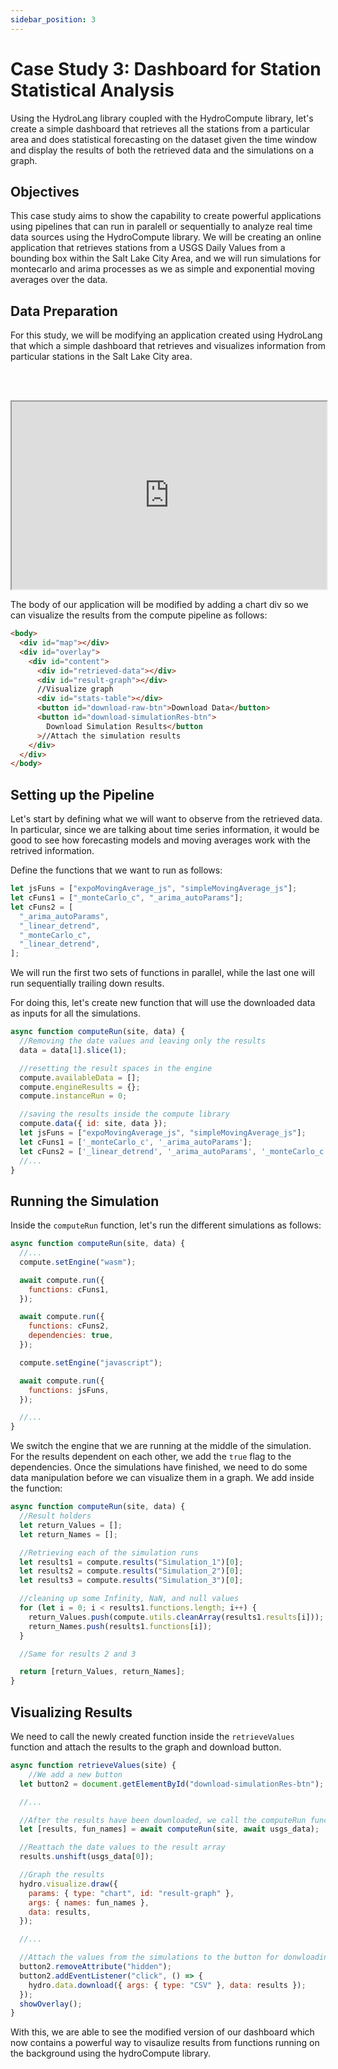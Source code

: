 ```yaml
---
sidebar_position: 3
---
```


# Case Study 3: Dashboard for Station Statistical Analysis

Using the HydroLang library coupled with the HydroCompute library, let's create a simple dashboard that retrieves all the stations from a particular area and does statistical forecasting on the dataset given the time window and display the results of both the retrieved data and the simulations on a graph.

## Objectives

This case study aims to show the capability to create powerful applications using pipelines that can run in paralell or sequentially to analyze real time data sources using the HydroCompute library. We will be creating an online application that retrieves stations from a USGS Daily Values from a bounding box within the Salt Lake City Area, and we will run simulations for montecarlo and arima processes as we as simple and exponential moving averages over the data.

## Data Preparation

For this study, we will be modifying an application created using HydroLang that which a simple dashboard that retrieves and visualizes information from particular stations in the Salt Lake City area.

<br></br>

<iframe
  src="https://codesandbox.io/embed/case-study-1-dimbnw?codemirror=1&fontsize=14&hidenavigation=1&theme=light"
  width="100%"
  height="300px"
  border="0"
  border-radius="4px"
  title="case-study-1"
  allow="accelerometer; ambient-light-sensor; camera; encrypted-media; geolocation; gyroscope; hid; microphone; midi; payment; usb; vr; xr-spatial-tracking"
  sandbox="allow-forms allow-modals allow-popups allow-presentation allow-same-origin allow-scripts"
></iframe>

The body of our application will be modified by adding a chart div so we can visualize the results from the compute pipeline as follows:

```html
<body>
  <div id="map"></div>
  <div id="overlay">
    <div id="content">
      <div id="retrieved-data"></div>
      <div id="result-graph"></div>
      //Visualize graph
      <div id="stats-table"></div>
      <button id="download-raw-btn">Download Data</button>
      <button id="download-simulationRes-btn">
        Download Simulation Results</button
      >//Attach the simulation results
    </div>
  </div>
</body>
```

## Setting up the Pipeline

Let's start by defining what we will want to observe from the retrieved data. In particular, since we are talking about time series information, it would be good to see how forecasting models and moving averages work with the retrived information.

Define the functions that we want to run as follows:

```js
let jsFuns = ["expoMovingAverage_js", "simpleMovingAverage_js"];
let cFuns1 = ["_monteCarlo_c", "_arima_autoParams"];
let cFuns2 = [
  "_arima_autoParams",
  "_linear_detrend",
  "_monteCarlo_c",
  "_linear_detrend",
];
```

We will run the first two sets of functions in parallel, while the last one will run sequentially trailing down results.

For doing this, let's create new function that will use the downloaded data as inputs for all the simulations.

```js
async function computeRun(site, data) {
  //Removing the date values and leaving only the results
  data = data[1].slice(1);

  //resetting the result spaces in the engine
  compute.availableData = [];
  compute.engineResults = {};
  compute.instanceRun = 0;

  //saving the results inside the compute library
  compute.data({ id: site, data });
  let jsFuns = ["expoMovingAverage_js", "simpleMovingAverage_js"];
  let cFuns1 = ['_monteCarlo_c', '_arima_autoParams'];
  let cFuns2 = ['_linear_detrend', '_arima_autoParams', '_monteCarlo_c'];
  //...
}
```

## Running the Simulation

Inside the `computeRun` function, let's run the different simulations as follows:

```js
async function computeRun(site, data) {
  //...
  compute.setEngine("wasm");

  await compute.run({
    functions: cFuns1,
  });

  await compute.run({
    functions: cFuns2,
    dependencies: true,
  });

  compute.setEngine("javascript");

  await compute.run({
    functions: jsFuns,
  });

  //...
}
```

We switch the engine that we are running at the middle of the simulation. For the results dependent on each other, we add the `true` flag to the dependencies. Once the simulations have finished, we need to do some data manipulation before we can visualize them in a graph. We add inside the function:

```js
async function computeRun(site, data) {
  //Result holders
  let return_Values = [];
  let return_Names = [];

  //Retrieving each of the simulation runs
  let results1 = compute.results("Simulation_1")[0];
  let results2 = compute.results("Simulation_2")[0];
  let results3 = compute.results("Simulation_3")[0];

  //cleaning up some Infinity, NaN, and null values
  for (let i = 0; i < results1.functions.length; i++) {
    return_Values.push(compute.utils.cleanArray(results1.results[i]));
    return_Names.push(results1.functions[i]);
  }

  //Same for results 2 and 3

  return [return_Values, return_Names];
}
```

## Visualizing Results

We need to call the newly created function inside the `retrieveValues` function and attach the results to the graph and download button.

```js
async function retrieveValues(site) {
    //We add a new button
  let button2 = document.getElementById("download-simulationRes-btn");

  //...

  //After the results have been downloaded, we call the computeRun function
  let [results, fun_names] = await computeRun(site, await usgs_data);

  //Reattach the date values to the result array
  results.unshift(usgs_data[0]);

  //Graph the results
  hydro.visualize.draw({
    params: { type: "chart", id: "result-graph" },
    args: { names: fun_names },
    data: results,
  });

  //...

  //Attach the values from the simulations to the button for donwloading
  button2.removeAttribute("hidden");
  button2.addEventListener("click", () => {
    hydro.data.download({ args: { type: "CSV" }, data: results });
  });
  showOverlay();
}
```

With this, we are able to see the modified version of our dashboard which now contains a powerful way to visaulize results from functions running on the background using the hydroCompute library.
